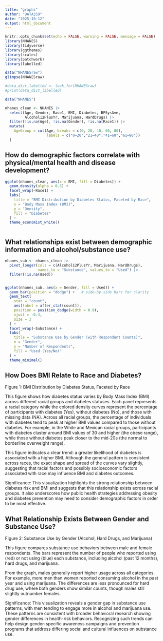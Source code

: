 ```yaml
---
title: "graphs"
author: "DATA350"
date: "2025-10-12"
output: html_document
---
```


```r
knitr::opts_chunk$set(echo = FALSE, warning = FALSE, message = FALSE)
library(NHANES)
library(tidyverse)
library(ggthemes)
library(scales)
library(patchwork)
library(labelled)

```

```r
data("NHANESraw")
glimpse(NHANESraw)

```

```r
#data_dict_labelled <- look_for(NHANESraw)
#print(data_dict_labelled)
```

```r

data("NHANES")

nhanes_clean <- NHANES |>
  select(Age, Gender, Race1, BMI, Diabetes, BPSysAve,
         Alcohol12PlusYr, Marijuana, HardDrugs) |>
  filter(!is.na(Age), !is.na(Gender), !is.na(Race1)) |>
  mutate(
    AgeGroup = cut(Age, breaks = c(0, 20, 40, 60, 80),
                   labels = c("0–20","21–40","41–60","61–80"))
  )


```
## How do demographic factors correlate with physical/mental health and disease development?
```r
ggplot(nhanes_clean, aes(x = BMI, fill = Diabetes)) +
  geom_density(alpha = 0.5) +
  facet_wrap(~Race1) +
  labs(
    title = "BMI Distribution by Diabetes Status, Faceted by Race",
    x = "Body Mass Index (BMI)",
    y = "Density",
    fill = "Diabetes"
  ) +
  theme_economist_white()



```

## What relationships exist between demographic information and alcohol/substance use?

```r

nhanes_sub <- nhanes_clean |>
  pivot_longer(cols = c(Alcohol12PlusYr, Marijuana, HardDrugs),
               names_to = "Substance", values_to = "Used") |>
  filter(!is.na(Used))


ggplot(nhanes_sub, aes(x = Gender, fill = Used)) +
  geom_bar(position = "dodge") +   # side-by-side bars for clarity
  geom_text(
    stat = "count",
    aes(label = after_stat(count)),
    position = position_dodge(width = 0.9),
    vjust = -0.4,
    size = 3
  ) +
  facet_wrap(~Substance) +
  labs(
    title = "Substance Use by Gender (with Respondent Counts)",
    x = "Gender",
    y = "Number of Respondents",
    fill = "Used (Yes/No)"
  ) +
  theme_minimal()


```

## How Does BMI Relate to Race and Diabetes?

Figure 1: BMI Distribution by Diabetes Status, Faceted by Race

This figure shows how diabetes status  varies by Body Mass Index (BMI) across different racial groups and diabetes statuses. Each panel represents a racial category while the colored density curves represent the percentage of participants with diabetes (Yes), without diabetes (No), and those with missing data (NA).
Across all racial groups, the percentage of individuals with diabetes tend to peak at higher BMI values compared to those without diabetes. For example, in the White and Mexican racial groups, participants with diabetes cluster around BMI values of 30 and higher (the obese range), while those without diabetes peak closer to the mid-20s (the normal to borderline overweight range).

This figure indicates a clear trend: a greater likelihood of diabetes is associated with a higher BMI. Although the general pattern is consistent across races, the exact shape and spread of the curves vary slightly, suggesting that racial factors and possibly socioeconomic factors associated with race may influence BMI and diabetes outcomes.


Significance:
This visualization highlights the strong relationship between diabetes risk and BMI and suggests that this relationship exists across racial groups. It also underscores how public health strategies addressing obesity and diabetes prevention may need to consider demographic factors in order to be most effective.


## What Relationship Exists Between Gender and Substance Use?

Figure 2: Substance Use by Gender (Alcohol, Hard Drugs, and Marijuana)

This figure compares substance use behaviors between male and female respondents. The bars represent the number of people who reported using (red) or not using (blue) each substance, including alcohol (past 12 months), hard drugs, and marijuana.

From the graph, males generally report higher usage across all categories. For example, more men than women reported consuming alcohol in the past year and using marijuana. The differences are less pronounced for hard drug use, where both genders show similar counts, though males still slightly outnumber females.

Significance:
This visualization reveals a gender gap in substance use patterns, with men tending to engage more in alcohol and marijuana use. These patterns are consistent with broader behavioral research showing gender differences in health-risk behaviors. Recognizing such trends can help design gender-specific awareness campaigns and prevention programs that address differing social and cultural influences on substance use.